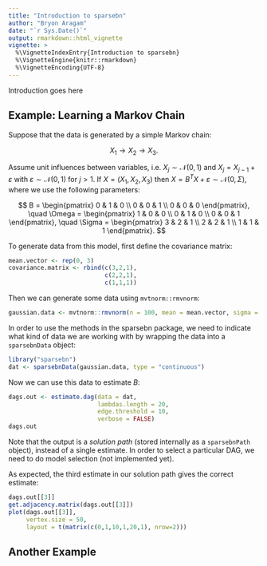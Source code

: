 ```yaml
---
title: "Introduction to sparsebn"
author: "Bryon Aragam"
date: "`r Sys.Date()`"
output: rmarkdown::html_vignette
vignette: >
  %\VignetteIndexEntry{Introduction to sparsebn}
  %\VignetteEngine{knitr::rmarkdown}
  %\VignetteEncoding{UTF-8}
---
```


Introduction goes here

## Example: Learning a Markov Chain

Suppose that the data is generated by a simple Markov chain:

$$X_1\to X_2\to X_3.$$

Assume unit influences between variables, i.e. $X_j\sim\mathcal{N}(0,1)$ and $X_{j} = X_{j-1} + \varepsilon$ with $\varepsilon\sim\mathcal{N}(0,1)$ for $j>1$. If $X=(X_1,X_2,X_3)$ then $X=B^TX+\varepsilon\sim\mathcal{N}(0,\Sigma)$, where we use the following parameters:

$$
B = \begin{pmatrix}
0 & 1 & 0 \\
0 & 0 & 1 \\
0 & 0 & 0
\end{pmatrix}, \quad
\Omega = \begin{pmatrix}
1 & 0 & 0 \\
0 & 1 & 0 \\
0 & 0 & 1
\end{pmatrix}, \quad
\Sigma = \begin{pmatrix}
3 & 2 & 1 \\
2 & 2 & 1 \\
1 & 1 & 1
\end{pmatrix}.
$$

To generate data from this model, first define the covariance matrix:
```r
mean.vector <- rep(0, 3)
covariance.matrix <- rbind(c(3,2,1),
                           c(2,2,1),
                           c(1,1,1))
```

Then we can generate some data using `mvtnorm::rmvnorm`:
```r
gaussian.data <- mvtnorm::rmvnorm(n = 100, mean = mean.vector, sigma = covariance.matrix)
```

In order to use the methods in the sparsebn package, we need to indicate what kind of data we are working with by wrapping the data into a `sparsebnData` object:
```r
library("sparsebn")
dat <- sparsebnData(gaussian.data, type = "continuous")
```

Now we can use this data to estimate $B$:
```r
dags.out <- estimate.dag(data = dat, 
                         lambdas.length = 20, 
                         edge.threshold = 10, 
                         verbose = FALSE)
dags.out
```

Note that the output is a _solution path_ (stored internally as a `sparsebnPath` object), instead of a single estimate. In order to select a particular DAG, we need to do model selection (not implemented yet).

As expected, the third estimate in our solution path gives the correct estimate:
```r
dags.out[[3]]
get.adjacency.matrix(dags.out[[3]])
plot(dags.out[[3]], 
     vertex.size = 50, 
     layout = t(matrix(c(0,1,10,1,20,1), nrow=2)))
```

## Another Example
